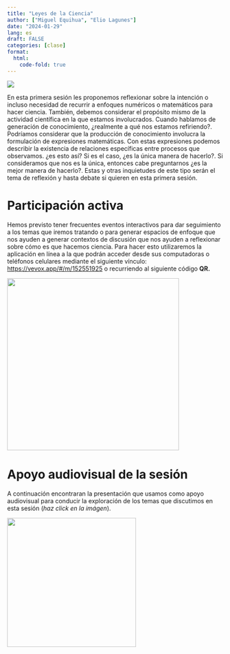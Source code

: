 ```yaml
---
title: "Leyes de la Ciencia"
author: ["Miguel Equihua", "Elio Lagunes"]
date: "2024-01-29"
lang: es
draft: FALSE
categories: [clase]
format:
  html:
    code-fold: true
---
```


![](images/abstract-95721_1920.jpg)

En esta primera sesión les proponemos reflexionar sobre la intención o incluso necesidad de recurrir a enfoques numéricos o matemáticos para hacer ciencia. También, debemos considerar el propósito mismo de la actividad científica en la que estamos involucrados. Cuando hablamos de generación de conocimiento, ¿realmente a qué nos estamos refiriendo?. Podríamos considerar que la producción de conocimiento involucra la formulación de expresiones matemáticas. Con estas expresiones podemos describir la existencia de relaciones específicas entre procesos que observamos. ¿es esto así? Si es el caso, ¿es la única manera de hacerlo?. Si consideramos que nos es la única, entonces cabe preguntarnos ¿es la mejor manera de hacerlo?. Estas y otras inquietudes de este tipo serán el tema de reflexión y hasta debate si quieren en esta primera sesión.

# Participación activa

Hemos previsto tener frecuentes eventos interactivos para dar seguimiento a los temas que iremos tratando o para generar espacios de enfoque que nos ayuden a generar contextos de discusión que nos ayuden a reflexionar sobre cómo es que hacemos ciencia. Para hacer esto utilizaremos la aplicación en línea a la que podrán acceder desde sus computadoras o teléfonos celulares mediante el siguiente vínculo: <https://vevox.app/#/m/152551925> o recurriendo al siguiente código **QR.**

![](images/vevox-QR.png){width="400"}

# Apoyo audiovisual de la sesión

A continuación encontraran la presentación que usamos como apoyo audiovisual para conducir la exploración de los temas que discutimos en esta sesión (_haz click en la imágen_).


:::{layout="[[-20, 60, -20]]" layout-valign="top"}

[![](images/mathematics-1233876_1280.jpg){width="300"}](Pres-leyes-ciencia.qmd)

:::